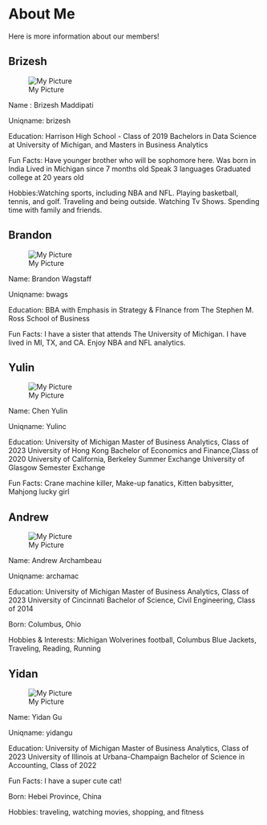 # About Me {#about-us}

Here is more information about our members!

## Brizesh
![My Picture](https://media-exp1.licdn.com/dms/image/C4E03AQGvpFqoFwWxCA/profile-displayphoto-shrink_400_400/0/1606345605442?e=1665619200&v=beta&t=gd41P-6fdEcytel3rv7O3M6-9-LZ0B-2Lf-dtsP1_n0)

Name : Brizesh Maddipati

Uniqname: brizesh

Education: Harrison High School - Class of 2019
Bachelors in Data Science at University of Michigan, and Masters in Business Analytics

Fun Facts:
Have younger brother who will be sophomore here.
Was born in India
Lived in Michigan since 7 months old
Speak 3 languages
Graduated college at 20 years old

Hobbies:Watching sports, including NBA and NFL.
Playing basketball, tennis, and golf.
Traveling and being outside.
Watching Tv Shows.
Spending time with family and friends.


## Brandon
![My Picture](https://media-exp1.licdn.com/dms/image/C5603AQHe3PcWxcofIA/profile-displayphoto-shrink_400_400/0/1657283389653?e=1665619200&v=beta&t=8YBjYMSaar_Hd2ZUW9bF8ELMXT-u5GNwDg4RRU5tuRY)

Name: Brandon Wagstaff

Uniqname: bwags

Education: BBA with Emphasis in Strategy & FInance from The Stephen M. Ross School of Business

Fun Facts:
I have a sister that attends The University of Michigan.
I have lived in MI, TX, and CA.
Enjoy NBA and NFL analytics.



## Yulin
![My Picture](https://media-exp1.licdn.com/dms/image/C5603AQFLokEiZ3tzog/profile-displayphoto-shrink_400_400/0/1658641764420?e=1664409600&v=beta&t=BDAzHGIOGfOdaSXPLc-p62_XmCPjexADnVTpv9CUMH4)

Name: Chen Yulin

Uniqname: Yulinc

Education: University of Michigan
Master of Business Analytics, Class of 2023
University of Hong Kong
Bachelor of Economics and Finance,Class of 2020
University of California, Berkeley
Summer Exchange
University of Glasgow
Semester Exchange

Fun Facts: 
Crane machine killer,
Make-up fanatics,
Kitten babysitter,
Mahjong lucky girl


## Andrew

![My Picture](https://media-exp1.licdn.com/dms/image/C4E03AQGxXiccnXJHdQ/profile-displayphoto-shrink_400_400/0/1632346684784?e=1665619200&v=beta&t=YveTDBwk5fk54O7G5M6VZO4MlFtpa3J5d_lmxcM9XCA)

Name: Andrew Archambeau

Uniqname: archamac

Education:
University of Michigan
Master of Business Analytics, Class of 2023
University of Cincinnati
Bachelor of Science, Civil Engineering, Class of 2014

Born: Columbus, Ohio

Hobbies & Interests: Michigan Wolverines football, Columbus Blue Jackets, Traveling, Reading, Running


## Yidan
![My Picture](https://media-exp1.licdn.com/dms/image/C5603AQGouLBvFzgQsQ/profile-displayphoto-shrink_400_400/0/1658254951061?e=1665619200&v=beta&t=gLs8mXXl2JNUTyjNCy6avFG3S0EIET9T704A5A_SAsY)

Name: Yidan Gu

Uniqname: yidangu

Education: 
University of Michigan
Master of Business Analytics, Class of 2023
University of Illinois at Urbana-Champaign
Bachelor of Science in Accounting, Class of 2022

Fun Facts: I have a super cute cat!

Born: Hebei Province, China

Hobbies: traveling, watching movies, shopping, and fitness
